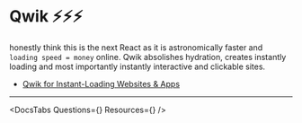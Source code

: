 
# Qwik ⚡️⚡️⚡️

honestly think this is the next React as it is astronomically faster and `loading speed = money` online.
Qwik absolishes hydration, creates instantly loading and most importantly instantly interactive and clickable sites.

<div class="beginner">

- [Qwik for Instant-Loading Websites & Apps](https://frontendmasters.com/courses/qwik/)



</div>




<div class="intermediate">


</div>



<div class="expert">



</div>


---

 <DocsTabs Questions={<Questions />} Resources={<Resources />} />
